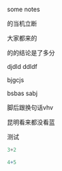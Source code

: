 
some notes

的当机立断


大家都来的

的的结论是了多分


djdld  ddldf 

bjgcjs


bsbas
sabj

脚后跟换句话vhv

昆明看来都没看蓝

测试

```python
3+2
```

```r
4+5
```
